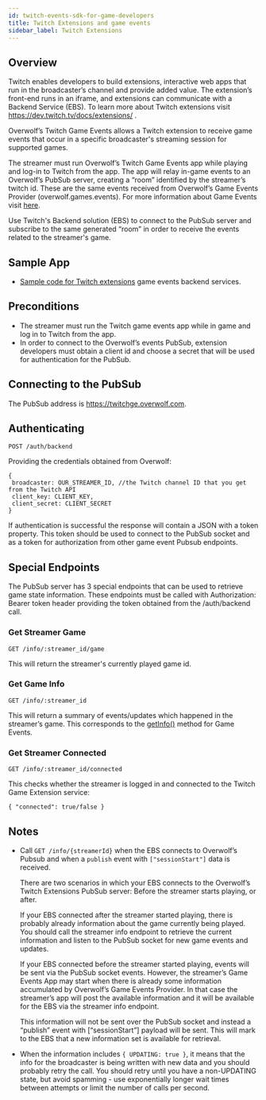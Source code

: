 ```yaml
---
id: twitch-events-sdk-for-game-developers
title: Twitch Extensions and game events
sidebar_label: Twitch Extensions
---
```


## Overview

Twitch enables developers to build extensions, interactive web apps that run in the broadcaster’s channel and provide added value. The extension’s front-end runs in an iframe, and extensions can communicate with a Backend Service (EBS). To learn more about Twitch extensions visit https://dev.twitch.tv/docs/extensions/ .

Overwolf’s Twitch Game Events allows a Twitch extension to receive game events that occur in a specific broadcaster's streaming session for supported games. 

The streamer must run Overwolf’s Twitch Game Events app while playing and log-in to Twitch from the app. The app will relay in-game events to an Overwolf’s PubSub server, creating a “room” identified by the streamer’s twitch id. These are the same events received from Overwolf’s Game Events Provider (overwolf.games.events). For more information about Game Events visit [here](/api/games/events).

Use Twitch's Backend solution (EBS) to connect to the PubSub server and subscribe to the same generated “room” in order to receive the events related to the streamer's game.

## Sample App

* [Sample code for Twitch extensions](https://github.com/overwolf/twitch-game-events-ebs-sample) game events backend services.

## Preconditions

* The streamer must run the Twitch game events app while in game and log in to Twitch from the app.
* In order to connect to the Overwolf’s events PubSub, extension developers must obtain a client id and choose a secret that will be used for authentication for the PubSub.

## Connecting to the PubSub

The PubSub address is https://twitchge.overwolf.com.

## Authenticating

`POST /auth/backend`

Providing the credentials obtained from Overwolf:

```
{
 broadcaster: OUR_STREAMER_ID, //the Twitch channel ID that you get from the Twitch API
 client_key: CLIENT_KEY,
 client_secret: CLIENT_SECRET
}
```

If authentication is successful the response will contain a JSON with a token property. This token should be used to connect to the PubSub socket and as a token for authorization from other game event Pubsub endpoints.

## Special Endpoints

The PubSub server has 3 special endpoints that can be used to retrieve game state information. These endpoints must be called with Authorization: Bearer token header providing the token obtained from the /auth/backend call.

### Get Streamer Game

`GET /info/:streamer_id/game`
 
This will return the streamer's currently played game id.

### Get Game Info

`GET /info/:streamer_id`

This will return a summary of events/updates which happened in the streamer’s game. This corresponds to the [getInfo()](/api/games/events#getinfocallback) method for Game Events.

### Get Streamer Connected

` GET /info/:streamer_id/connected `

This checks whether the streamer is logged in and connected to the Twitch Game Extension service:

` { "connected": true/false } `

## Notes

* Call `GET /info/{streamerId}` when the EBS connects to Overwolf’s Pubsub and when a `publish` event with `["sessionStart"]` data is received.

  There are two scenarios in which your EBS connects to the Overwolf’s Twitch Extensions PubSub server: Before the streamer starts playing, or after.

  If your EBS connected after the streamer started playing, there is probably already information about the game currently being played. You should call the streamer info endpoint to retrieve the current information and listen to the PubSub socket for new game events and updates.

  If your EBS connected before the streamer started playing, events will be sent via the PubSub socket events. However, the streamer’s Game Events App may start when there is already some information accumulated by Overwolf’s Game Events Provider. In that case the streamer’s app will post the available information and it will be available for the EBS via the streamer info endpoint. 
  
  This information will not be sent over the PubSub socket and instead a “publish” event with [“sessionStart”] payload will be sent. This will mark to the EBS that a new information set is available for retrieval.

* When the information includes `{ UPDATING: true }`, it means that the info for the broadcaster is being written with new data and you should probably retry the call. You should retry until you have a non-UPDATING state, but avoid spamming - use exponentially longer wait times between attempts or limit the number of calls per second.

